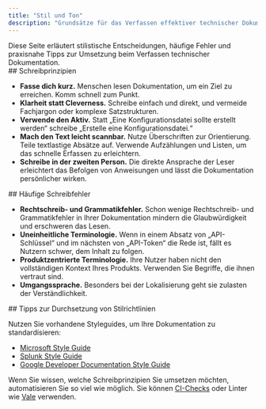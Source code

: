 ```yaml
---
title: "Stil und Ton"
description: "Grundsätze für das Verfassen effektiver technischer Dokumentation"
---
```


<Tip>
  Diese Seite erläutert stilistische Entscheidungen, häufige Fehler und praxisnahe Tipps zur Umsetzung beim Verfassen technischer Dokumentation.
</Tip>

<div id="writing-principles">
  ## Schreibprinzipien
</div>

* **Fasse dich kurz.** Menschen lesen Dokumentation, um ein Ziel zu erreichen. Komm schnell zum Punkt.
* **Klarheit statt Cleverness.** Schreibe einfach und direkt, und vermeide Fachjargon oder komplexe Satzstrukturen.
* **Verwende den Aktiv.** Statt „Eine Konfigurationsdatei sollte erstellt werden“ schreibe „Erstelle eine Konfigurationsdatei.“
* **Mach den Text leicht scannbar.** Nutze Überschriften zur Orientierung. Teile textlastige Absätze auf. Verwende Aufzählungen und Listen, um das schnelle Erfassen zu erleichtern.
* **Schreibe in der zweiten Person.** Die direkte Ansprache der Leser erleichtert das Befolgen von Anweisungen und lässt die Dokumentation persönlicher wirken.

<div id="common-writing-mistakes">
  ## Häufige Schreibfehler
</div>

* **Rechtschreib- und Grammatikfehler.** Schon wenige Rechtschreib- und Grammatikfehler in Ihrer Dokumentation mindern die Glaubwürdigkeit und erschweren das Lesen.
* **Uneinheitliche Terminologie.** Wenn in einem Absatz von „API-Schlüssel“ und im nächsten von „API-Token“ die Rede ist, fällt es Nutzern schwer, dem Inhalt zu folgen.
* **Produktzentrierte Terminologie.** Ihre Nutzer haben nicht den vollständigen Kontext Ihres Produkts. Verwenden Sie Begriffe, die ihnen vertraut sind.
* **Umgangssprache.** Besonders bei der Lokalisierung geht sie zulasten der Verständlichkeit.

<div id="tips-for-enforcing-style">
  ## Tipps zur Durchsetzung von Stilrichtlinien
</div>

Nutzen Sie vorhandene Styleguides, um Ihre Dokumentation zu standardisieren:

* [Microsoft Style Guide](https://learn.microsoft.com/en-us/style-guide/welcome/)
* [Splunk Style Guide](https://docs.splunk.com/Documentation/StyleGuide/current/StyleGuide/Howtouse)
* [Google Developer Documentation Style Guide](https://developers.google.com/style)

Wenn Sie wissen, welche Schreibprinzipien Sie umsetzen möchten, automatisieren Sie so viel wie möglich. Sie können [CI-Checks](/de/deploy/ci) oder Linter wie [Vale](https://vale.sh) verwenden.